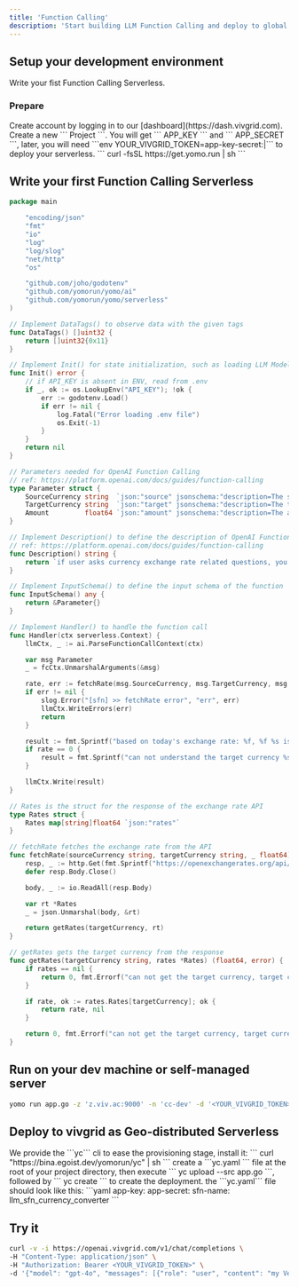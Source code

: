 ```yaml
---
title: 'Function Calling'
description: 'Start building LLM Function Calling and deploy to global in under 5 minutes'
---
```


## Setup your development environment

Write your fist Function Calling Serverless.

### Prepare

<AccordionGroup>
  <Accordion icon="rectangle-terminal" title="Create account on vivgrid">
    Create account by logging in to our [dashboard](https://dash.vivgrid.com).
    Create a new ``` Project ```. You will get ``` APP_KEY ``` and ``` APP_SECRET ```, 
		later, you will need ```env YOUR_VIVGRID_TOKEN=app-key-secret:<APP_KEY>|<APP_SECRET>``` to deploy your serverless.
  </Accordion>
  <Accordion icon="github" title="Install the Stateful Serverless Framework: YoMo">
    ``` curl -fsSL https://get.yomo.run | sh ```
  </Accordion>
</AccordionGroup>

## Write your first Function Calling Serverless

```go app.go
package main

	"encoding/json"
	"fmt"
	"io"
	"log"
	"log/slog"
	"net/http"
	"os"

	"github.com/joho/godotenv"
	"github.com/yomorun/yomo/ai"
	"github.com/yomorun/yomo/serverless"
)

// Implement DataTags() to observe data with the given tags
func DataTags() []uint32 {
	return []uint32{0x11}
}

// Implement Init() for state initialization, such as loading LLM Model to GPU memory.
func Init() error {
	// if API_KEY is absent in ENV, read from .env
	if _, ok := os.LookupEnv("API_KEY"); !ok {
		err := godotenv.Load()
		if err != nil {
			log.Fatal("Error loading .env file")
			os.Exit(-1)
		}
	}
	return nil
}

// Parameters needed for OpenAI Function Calling
// ref: https://platform.openai.com/docs/guides/function-calling
type Parameter struct {
	SourceCurrency string  `json:"source" jsonschema:"description=The source currency to be queried in 3-letter ISO 4217 format"`
	TargetCurrency string  `json:"target" jsonschema:"description=The target currency to be queried in 3-letter ISO 4217 format"`
	Amount         float64 `json:"amount" jsonschema:"description=The amount of the currency to be converted to the target currency"`
}

// Implement Description() to define the description of OpenAI Function Calling
// ref: https://platform.openai.com/docs/guides/function-calling
func Description() string {
	return `if user asks currency exchange rate related questions, you should call this function. But if the source currency is other than USD (US Dollar), you should ignore calling tools.`
}

// Implement InputSchema() to define the input schema of the function
func InputSchema() any {
	return &Parameter{}
}

// Implement Handler() to handle the function call
func Handler(ctx serverless.Context) {
	llmCtx, _ := ai.ParseFunctionCallContext(ctx)

	var msg Parameter
	_ = fcCtx.UnmarshalArguments(&msg)

	rate, err := fetchRate(msg.SourceCurrency, msg.TargetCurrency, msg.Amount)
	if err != nil {
		slog.Error("[sfn] >> fetchRate error", "err", err)
		llmCtx.WriteErrors(err)
		return
	}

	result := fmt.Sprintf("based on today's exchange rate: %f, %f %s is equivalent to approximately %f %s", rate, msg.Amount, msg.SourceCurrency, msg.Amount*rate, msg.TargetCurrency)
	if rate == 0 {
		result = fmt.Sprintf("can not understand the target currency %s", msg.TargetCurrency)
	}

	llmCtx.Write(result)
}

// Rates is the struct for the response of the exchange rate API
type Rates struct {
	Rates map[string]float64 `json:"rates"`
}

// fetchRate fetches the exchange rate from the API
func fetchRate(sourceCurrency string, targetCurrency string, _ float64) (float64, error) {
	resp, _ := http.Get(fmt.Sprintf("https://openexchangerates.org/api/latest.json?app_id=%s&base=%s&symbols=%s", os.Getenv("API_KEY"), sourceCurrency, targetCurrency))
	defer resp.Body.Close()

	body, _ := io.ReadAll(resp.Body)

	var rt *Rates
	_ = json.Unmarshal(body, &rt)

	return getRates(targetCurrency, rt)
}

// getRates gets the target currency from the response
func getRates(targetCurrency string, rates *Rates) (float64, error) {
	if rates == nil {
		return 0, fmt.Errorf("can not get the target currency, target currency is %s", targetCurrency)
	}

	if rate, ok := rates.Rates[targetCurrency]; ok {
		return rate, nil
	}

	return 0, fmt.Errorf("can not get the target currency, target currency is %s", targetCurrency)
}
```

## Run on your dev machine or self-managed server

```sh
yomo run app.go -z 'z.viv.ac:9000' -n 'cc-dev' -d '<YOUR_VIVGRID_TOKEN>'
```

## Deploy to vivgrid as Geo-distributed Serverless

<AccordionGroup>
  <Accordion icon="message-bot" title="Install the cli">
    We provide the ```yc``` cli to ease the provisioning stage, install it:
    ``` curl "https://bina.egoist.dev/yomorun/yc" | sh ```
  </Accordion>
  <Accordion icon="rocket" title="Deploy your serverless to all regions">
  create a ```yc.yaml ``` file at the root of your project directory, then execute 
    ``` yc upload --src app.go ```, followed by ``` yc create ``` to create the deployment.
		the ```yc.yaml``` file should look like this:
		```yaml
		app-key: <APP_KEY>
		app-secret: <APP_SECRET>
		sfn-name: llm_sfn_currency_converter
		```
  </Accordion>
</AccordionGroup>

## Try it

```sh
curl -v -i https://openai.vivgrid.com/v1/chat/completions \
-H "Content-Type: application/json" \
-H "Authorization: Bearer <YOUR_VIVGRID_TOKEN>" \
-d '{"model": "gpt-4o", "messages": [{"role": "user", "content": "my Vercel pg database service cost $0.1 per hour, how much will I pay in JPY every month?"}], "stream": true}'
```
